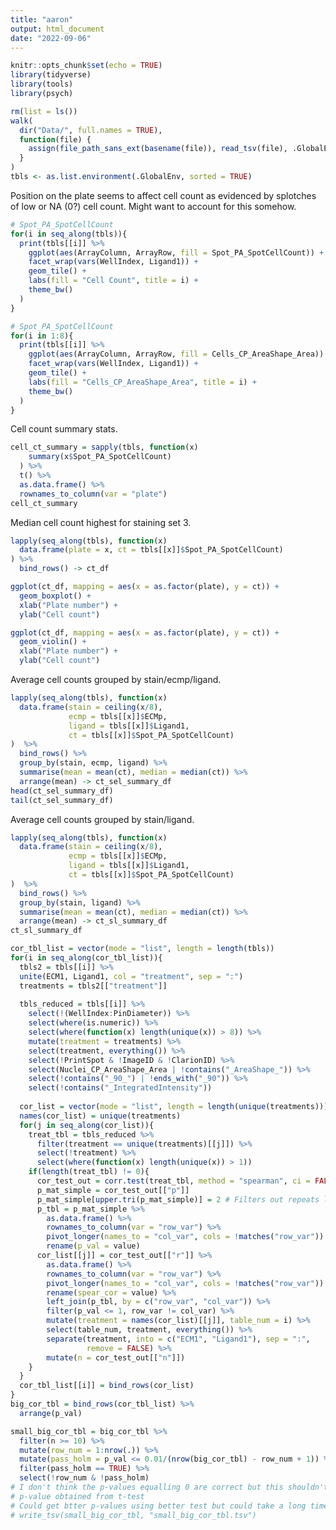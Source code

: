 ```yaml
---
title: "aaron"
output: html_document
date: "2022-09-06"
---
```


```r
knitr::opts_chunk$set(echo = TRUE)
library(tidyverse)
library(tools)
library(psych)
```

```r
rm(list = ls())
walk(
  dir("Data/", full.names = TRUE),
  function(file) {
    assign(file_path_sans_ext(basename(file)), read_tsv(file), .GlobalEnv)
  }
)
tbls <- as.list.environment(.GlobalEnv, sorted = TRUE)
```

Position on the plate seems to affect cell count as evidenced by splotches of low or NA (0?) cell count. Might want to account for this somehow.

```r
# Spot_PA_SpotCellCount
for(i in seq_along(tbls)){
  print(tbls[[i]] %>%
    ggplot(aes(ArrayColumn, ArrayRow, fill = Spot_PA_SpotCellCount)) +
    facet_wrap(vars(WellIndex, Ligand1)) +
    geom_tile() +
    labs(fill = "Cell Count", title = i) +
    theme_bw()
  )
}
```

```r
# Spot_PA_SpotCellCount
for(i in 1:8){
  print(tbls[[i]] %>%
    ggplot(aes(ArrayColumn, ArrayRow, fill = Cells_CP_AreaShape_Area)) +
    facet_wrap(vars(WellIndex, Ligand1)) +
    geom_tile() +
    labs(fill = "Cells_CP_AreaShape_Area", title = i) +
    theme_bw()
  )
}
```

Cell count summary stats.

```r
cell_ct_summary = sapply(tbls, function(x) 
    summary(x$Spot_PA_SpotCellCount)
  ) %>%
  t() %>%
  as.data.frame() %>%
  rownames_to_column(var = "plate")
cell_ct_summary
```

Median cell count highest for staining set 3. 

```r
lapply(seq_along(tbls), function(x)
  data.frame(plate = x, ct = tbls[[x]]$Spot_PA_SpotCellCount)
) %>%
  bind_rows() -> ct_df

ggplot(ct_df, mapping = aes(x = as.factor(plate), y = ct)) + 
  geom_boxplot() + 
  xlab("Plate number") + 
  ylab("Cell count")

ggplot(ct_df, mapping = aes(x = as.factor(plate), y = ct)) + 
  geom_violin() + 
  xlab("Plate number") + 
  ylab("Cell count")
```

Average cell counts grouped by stain/ecmp/ligand.

```r
lapply(seq_along(tbls), function(x)
  data.frame(stain = ceiling(x/8),
             ecmp = tbls[[x]]$ECMp,
             ligand = tbls[[x]]$Ligand1,
             ct = tbls[[x]]$Spot_PA_SpotCellCount)
)  %>%
  bind_rows() %>%
  group_by(stain, ecmp, ligand) %>%
  summarise(mean = mean(ct), median = median(ct)) %>%
  arrange(mean) -> ct_sel_summary_df
head(ct_sel_summary_df)
tail(ct_sel_summary_df)
```

Average cell counts grouped by stain/ligand.

```r
lapply(seq_along(tbls), function(x)
  data.frame(stain = ceiling(x/8),
             ecmp = tbls[[x]]$ECMp,
             ligand = tbls[[x]]$Ligand1,
             ct = tbls[[x]]$Spot_PA_SpotCellCount)
)  %>%
  bind_rows() %>%
  group_by(stain, ligand) %>%
  summarise(mean = mean(ct), median = median(ct)) %>%
  arrange(mean) -> ct_sl_summary_df
ct_sl_summary_df
```

```r
cor_tbl_list = vector(mode = "list", length = length(tbls))
for(i in seq_along(cor_tbl_list)){
  tbls2 = tbls[[i]] %>%
  unite(ECM1, Ligand1, col = "treatment", sep = ":")
  treatments = tbls2[["treatment"]]
  
  tbls_reduced = tbls[[i]] %>%
    select(!(WellIndex:PinDiameter)) %>%
    select(where(is.numeric)) %>%
    select(where(function(x) length(unique(x)) > 8)) %>%
    mutate(treatment = treatments) %>%
    select(treatment, everything()) %>%
    select(!PrintSpot & !ImageID & !ClarionID) %>%
    select(Nuclei_CP_AreaShape_Area | !contains("_AreaShape_")) %>%
    select(!contains("_90_") | !ends_with("_90")) %>%
    select(!contains("_IntegratedIntensity"))
    
  cor_list = vector(mode = "list", length = length(unique(treatments)))
  names(cor_list) = unique(treatments)
  for(j in seq_along(cor_list)){
    treat_tbl = tbls_reduced %>% 
      filter(treatment == unique(treatments)[[j]]) %>%
      select(!treatment) %>%
      select(where(function(x) length(unique(x)) > 1))
    if(length(treat_tbl) != 0){
      cor_test_out = corr.test(treat_tbl, method = "spearman", ci = FALSE)
      p_mat_simple = cor_test_out[["p"]]
      p_mat_simple[upper.tri(p_mat_simple)] = 2 # Filters out repeats later
      p_tbl = p_mat_simple %>%
        as.data.frame() %>%
        rownames_to_column(var = "row_var") %>%
        pivot_longer(names_to = "col_var", cols = !matches("row_var")) %>%
        rename(p_val = value)
      cor_list[[j]] = cor_test_out[["r"]] %>%
        as.data.frame() %>%
        rownames_to_column(var = "row_var") %>%
        pivot_longer(names_to = "col_var", cols = !matches("row_var")) %>%
        rename(spear_cor = value) %>%
        left_join(p_tbl, by = c("row_var", "col_var")) %>%
        filter(p_val <= 1, row_var != col_var) %>%
        mutate(treatment = names(cor_list)[[j]], table_num = i) %>%
        select(table_num, treatment, everything()) %>%
        separate(treatment, into = c("ECM1", "Ligand1"), sep = ":", 
                 remove = FALSE) %>%
        mutate(n = cor_test_out[["n"]])
    }
  }
  cor_tbl_list[[i]] = bind_rows(cor_list)
}
big_cor_tbl = bind_rows(cor_tbl_list) %>%
  arrange(p_val)

small_big_cor_tbl = big_cor_tbl %>%
  filter(n >= 10) %>%
  mutate(row_num = 1:nrow(.)) %>%
  mutate(pass_holm = p_val <= 0.01/(nrow(big_cor_tbl) - row_num + 1)) %>%
  filter(pass_holm == TRUE) %>%
  select(!row_num & !pass_holm)
# I don't think the p-values equalling 0 are correct but this shouldn't matter
# p-value obtained from t-test
# Could get btter p-values using better test but could take a long time
# write_tsv(small_big_cor_tbl, "small_big_cor_tbl.tsv")  
```








